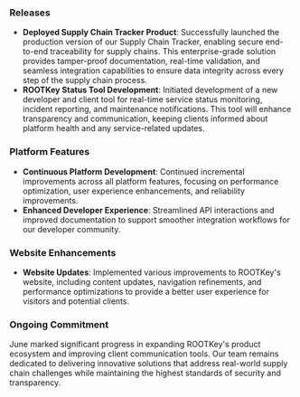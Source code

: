 <Accordion title="June 2025">

### Releases
- **Deployed Supply Chain Tracker Product**: Successfully launched the production version of our Supply Chain Tracker, enabling secure end-to-end traceability for supply chains. This enterprise-grade solution provides tamper-proof documentation, real-time validation, and seamless integration capabilities to ensure data integrity across every step of the supply chain process.
- **ROOTKey Status Tool Development**: Initiated development of a new developer and client tool for real-time service status monitoring, incident reporting, and maintenance notifications. This tool will enhance transparency and communication, keeping clients informed about platform health and any service-related updates.

### Platform Features
- **Continuous Platform Development**: Continued incremental improvements across all platform features, focusing on performance optimization, user experience enhancements, and reliability improvements.
- **Enhanced Developer Experience**: Streamlined API interactions and improved documentation to support smoother integration workflows for our developer community.

### Website Enhancements
- **Website Updates**: Implemented various improvements to ROOTKey's website, including content updates, navigation refinements, and performance optimizations to provide a better user experience for visitors and potential clients.

### Ongoing Commitment
June marked significant progress in expanding ROOTKey's product ecosystem and improving client communication tools. Our team remains dedicated to delivering innovative solutions that address real-world supply chain challenges while maintaining the highest standards of security and transparency.

</Accordion>
